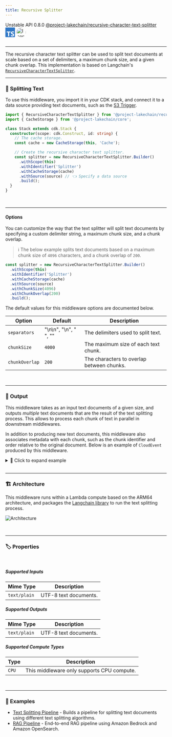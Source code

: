 ```yaml
---
title: Recursive Splitter
---
```



<span title="Label: Pro" data-view-component="true" class="Label Label--api text-uppercase">
  Unstable API
</span>
<span title="Label: Pro" data-view-component="true" class="Label Label--version text-uppercase">
  0.8.0
</span>
<span title="Label: Pro" data-view-component="true" class="Label Label--package">
  <a target="_blank" href="https://www.npmjs.com/package/@project-lakechain/recursive-character-text-splitter">
    @project-lakechain/recursive-character-text-splitter
  </a>
</span>
<span class="language-icon">
  <svg role="img" viewBox="0 0 24 24" width="30" xmlns="http://www.w3.org/2000/svg" style="fill: #3178C6;"><title>TypeScript</title><path d="M1.125 0C.502 0 0 .502 0 1.125v21.75C0 23.498.502 24 1.125 24h21.75c.623 0 1.125-.502 1.125-1.125V1.125C24 .502 23.498 0 22.875 0zm17.363 9.75c.612 0 1.154.037 1.627.111a6.38 6.38 0 0 1 1.306.34v2.458a3.95 3.95 0 0 0-.643-.361 5.093 5.093 0 0 0-.717-.26 5.453 5.453 0 0 0-1.426-.2c-.3 0-.573.028-.819.086a2.1 2.1 0 0 0-.623.242c-.17.104-.3.229-.393.374a.888.888 0 0 0-.14.49c0 .196.053.373.156.529.104.156.252.304.443.444s.423.276.696.41c.273.135.582.274.926.416.47.197.892.407 1.266.628.374.222.695.473.963.753.268.279.472.598.614.957.142.359.214.776.214 1.253 0 .657-.125 1.21-.373 1.656a3.033 3.033 0 0 1-1.012 1.085 4.38 4.38 0 0 1-1.487.596c-.566.12-1.163.18-1.79.18a9.916 9.916 0 0 1-1.84-.164 5.544 5.544 0 0 1-1.512-.493v-2.63a5.033 5.033 0 0 0 3.237 1.2c.333 0 .624-.03.872-.09.249-.06.456-.144.623-.25.166-.108.29-.234.373-.38a1.023 1.023 0 0 0-.074-1.089 2.12 2.12 0 0 0-.537-.5 5.597 5.597 0 0 0-.807-.444 27.72 27.72 0 0 0-1.007-.436c-.918-.383-1.602-.852-2.053-1.405-.45-.553-.676-1.222-.676-2.005 0-.614.123-1.141.369-1.582.246-.441.58-.804 1.004-1.089a4.494 4.494 0 0 1 1.47-.629 7.536 7.536 0 0 1 1.77-.201zm-15.113.188h9.563v2.166H9.506v9.646H6.789v-9.646H3.375z"/></svg>
</span>
<span class="language-icon" style="margin-right: 10px">
  <a target="_blank" href="https://js.langchain.com/docs/introduction/">
    <Image width="30" src={icon} alt="Icon" style="border-radius: 50%" />
  </a>
</span>
<div style="margin-top: 26px"></div>

---

The recursive character text splitter can be used to split text documents at scale based on a set of delimiters, a maximum chunk size, and a given chunk overlap. This implementation is based on Langchain's [`RecursiveCharacterTextSplitter`](https://js.langchain.com/docs/how_to/recursive_text_splitter).

---

### 📝 Splitting Text

To use this middleware, you import it in your CDK stack, and connect it to a data source providing text documents, such as the [S3 Trigger](/project-lakechain/triggers/s3-event-trigger).

```typescript
import { RecursiveCharacterTextSplitter } from '@project-lakechain/recursive-character-text-splitter';
import { CacheStorage } from '@project-lakechain/core';

class Stack extends cdk.Stack {
  constructor(scope: cdk.Construct, id: string) {
    // The cache storage.
    const cache = new CacheStorage(this, 'Cache');

    // Create the recursive character text splitter.
    const splitter = new RecursiveCharacterTextSplitter.Builder()
      .withScope(this)
      .withIdentifier('Splitter')
      .withCacheStorage(cache)
      .withSource(source) // 👈 Specify a data source
      .build();
  }
}
```

<br />

---

#### Options

You can customize the way that the text splitter will split text documents by specifying a custom delimiter string, a maximum chunk size, and a chunk overlap.

> ℹ️ The below example splits text documents based on a maximum chunk size of `4096` characters, and a chunk overlap of `200`.

```typescript
const splitter = new RecursiveCharacterTextSplitter.Builder()
  .withScope(this)
  .withIdentifier('Splitter')
  .withCacheStorage(cache)
  .withSource(source)
  .withChunkSize(4096)
  .withChunkOverlap(200)
  .build();
```

The default values for this middleware options are documented below.

| Option | Default | Description |
| ------ | ------- | --- |
| `separators` | "\n\n", "\n", " ", "" | The delimiters used to split text. |
| `chunkSize` | `4000` | The maximum size of each text chunk. |
| `chunkOverlap` | `200` | The characters to overlap between chunks. |

<br />

---

### 📄 Output

This middleware takes as an input text documents of a given size, and outputs *multiple* text documents that are the result of the text splitting process. This allows to process each chunk of text in parallel in downstream middlewares.

In addition to producing new text documents, this middleware also associates metadata with each chunk, such as the chunk identifier and order relative to the original document. Below is an example of `CloudEvent` produced by this middleware.

<details>
  <summary>💁 Click to expand example</summary>

  ```json
  {
    "specversion": "1.0",
    "id": "1780d5de-fd6f-4530-98d7-82ebee85ea39",
    "type": "document-created",
    "time": "2023-10-22T13:19:10.657Z",
    "data": {
        "chainId": "6ebf76e4-f70c-440c-98f9-3e3e7eb34c79",
        "source": {
            "url": "s3://bucket/text.txt",
            "type": "text/plain",
            "size": 24536,
            "etag": "1243cbd6cf145453c8b5519a2ada4779"
        },
        "document": {
            "url": "s3://bucket/text.txt",
            "type": "text/plain",
            "size": 24536,
            "etag": "1243cbd6cf145453c8b5519a2ada4779"
        },
        "metadata": {
          "properties": {
            "kind": "text",
            "attrs": {
              "chunk": {
                "id": "4a5b6c7d8e9fd21dacb",
                "order": 0
              }
            }
          }
        },
        "callStack": []
    }
  }
  ```

</details>

<br />

---

### 🏗️ Architecture

This middleware runs within a Lambda compute based on the ARM64 architecture, and packages the [Langchain library](https://js.langchain.com/docs/get_started/introduction) to run the text splitting process.

![Architecture](../../../assets/character-text-splitter-architecture.png)

<br />

---

### 🏷️ Properties

<br />

##### Supported Inputs

|  Mime Type  | Description |
| ----------- | ----------- |
| `text/plain` | UTF-8 text documents. |

##### Supported Outputs

|  Mime Type  | Description |
| ----------- | ----------- |
| `text/plain` | UTF-8 text documents. |

##### Supported Compute Types

| Type  | Description |
| ----- | ----------- |
| `CPU` | This middleware only supports CPU compute. |

<br />

---

### 📖 Examples

- [Text Splitting Pipeline](https://github.com/awslabs/project-lakechain/tree/main/examples/simple-pipelines/text-processing-pipelines/text-splitting-pipeline) - Builds a pipeline for splitting text documents using different text splitting algorithms.
- [RAG Pipeline](https://github.com/awslabs/project-lakechain/tree/main/examples/end-to-end-use-cases/building-a-rag-pipeline) - End-to-end RAG pipeline using Amazon Bedrock and Amazon OpenSearch.
